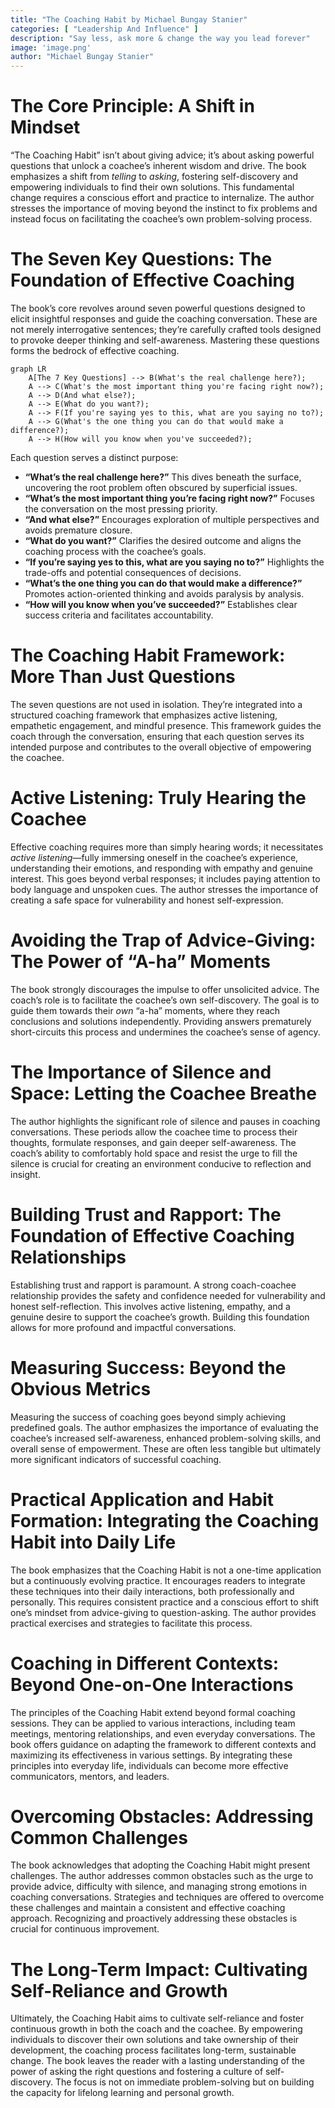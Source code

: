 ```yaml
---
title: "The Coaching Habit by Michael Bungay Stanier"
categories: [ "Leadership And Influence" ]
description: "Say less, ask more & change the way you lead forever"
image: 'image.png'
author: "Michael Bungay Stanier"
---
```

# The Core Principle:  A Shift in Mindset

"The Coaching Habit" isn't about giving advice; it's about asking powerful questions that unlock a coachee's inherent wisdom and drive.  The book emphasizes a shift from *telling* to *asking*, fostering self-discovery and empowering individuals to find their own solutions. This fundamental change requires a conscious effort and practice to internalize.  The author stresses the importance of moving beyond the instinct to fix problems and instead focus on facilitating the coachee's own problem-solving process.

# The Seven Key Questions:  The Foundation of Effective Coaching

The book's core revolves around seven powerful questions designed to elicit insightful responses and guide the coaching conversation.  These are not merely interrogative sentences; they're carefully crafted tools designed to provoke deeper thinking and self-awareness.  Mastering these questions forms the bedrock of effective coaching.

```mermaid
graph LR
    A[The 7 Key Questions] --> B(What's the real challenge here?);
    A --> C(What's the most important thing you're facing right now?);
    A --> D(And what else?);
    A --> E(What do you want?);
    A --> F(If you're saying yes to this, what are you saying no to?);
    A --> G(What's the one thing you can do that would make a difference?);
    A --> H(How will you know when you've succeeded?);

```

Each question serves a distinct purpose:

* **"What's the real challenge here?"**  This dives beneath the surface, uncovering the root problem often obscured by superficial issues.
* **"What's the most important thing you're facing right now?"** Focuses the conversation on the most pressing priority.
* **"And what else?"** Encourages exploration of multiple perspectives and avoids premature closure.
* **"What do you want?"** Clarifies the desired outcome and aligns the coaching process with the coachee's goals.
* **"If you're saying yes to this, what are you saying no to?"**  Highlights the trade-offs and potential consequences of decisions.
* **"What's the one thing you can do that would make a difference?"**  Promotes action-oriented thinking and avoids paralysis by analysis.
* **"How will you know when you've succeeded?"**  Establishes clear success criteria and facilitates accountability.

# The Coaching Habit Framework:  More Than Just Questions

The seven questions are not used in isolation.  They're integrated into a structured coaching framework that emphasizes active listening, empathetic engagement, and mindful presence. This framework guides the coach through the conversation, ensuring that each question serves its intended purpose and contributes to the overall objective of empowering the coachee.

# Active Listening:  Truly Hearing the Coachee

Effective coaching requires more than simply hearing words; it necessitates *active listening*—fully immersing oneself in the coachee's experience, understanding their emotions, and responding with empathy and genuine interest.  This goes beyond verbal responses; it includes paying attention to body language and unspoken cues. The author stresses the importance of creating a safe space for vulnerability and honest self-expression.

# Avoiding the Trap of Advice-Giving:  The Power of "A-ha" Moments

The book strongly discourages the impulse to offer unsolicited advice. The coach's role is to facilitate the coachee's own self-discovery.  The goal is to guide them towards their *own* "a-ha" moments, where they reach conclusions and solutions independently.  Providing answers prematurely short-circuits this process and undermines the coachee's sense of agency.

# The Importance of Silence and Space:  Letting the Coachee Breathe

The author highlights the significant role of silence and pauses in coaching conversations.  These periods allow the coachee time to process their thoughts, formulate responses, and gain deeper self-awareness.  The coach's ability to comfortably hold space and resist the urge to fill the silence is crucial for creating an environment conducive to reflection and insight.


# Building Trust and Rapport:  The Foundation of Effective Coaching Relationships

Establishing trust and rapport is paramount. A strong coach-coachee relationship provides the safety and confidence needed for vulnerability and honest self-reflection.  This involves active listening, empathy, and a genuine desire to support the coachee's growth.  Building this foundation allows for more profound and impactful conversations.

# Measuring Success:  Beyond the Obvious Metrics

Measuring the success of coaching goes beyond simply achieving predefined goals.  The author emphasizes the importance of evaluating the coachee's increased self-awareness, enhanced problem-solving skills, and overall sense of empowerment.  These are often less tangible but ultimately more significant indicators of successful coaching.


# Practical Application and Habit Formation:  Integrating the Coaching Habit into Daily Life

The book emphasizes that the Coaching Habit is not a one-time application but a continuously evolving practice.  It encourages readers to integrate these techniques into their daily interactions, both professionally and personally.  This requires consistent practice and a conscious effort to shift one's mindset from advice-giving to question-asking.  The author provides practical exercises and strategies to facilitate this process.

#  Coaching in Different Contexts: Beyond One-on-One Interactions

The principles of the Coaching Habit extend beyond formal coaching sessions.  They can be applied to various interactions, including team meetings, mentoring relationships, and even everyday conversations.  The book offers guidance on adapting the framework to different contexts and maximizing its effectiveness in various settings.  By integrating these principles into everyday life, individuals can become more effective communicators, mentors, and leaders.

#  Overcoming Obstacles: Addressing Common Challenges

The book acknowledges that adopting the Coaching Habit might present challenges.  The author addresses common obstacles such as the urge to provide advice, difficulty with silence, and managing strong emotions in coaching conversations.  Strategies and techniques are offered to overcome these challenges and maintain a consistent and effective coaching approach.  Recognizing and proactively addressing these obstacles is crucial for continuous improvement.

# The Long-Term Impact: Cultivating Self-Reliance and Growth

Ultimately, the Coaching Habit aims to cultivate self-reliance and foster continuous growth in both the coach and the coachee.  By empowering individuals to discover their own solutions and take ownership of their development, the coaching process facilitates long-term, sustainable change.  The book leaves the reader with a lasting understanding of the power of asking the right questions and fostering a culture of self-discovery.  The focus is not on immediate problem-solving but on building the capacity for lifelong learning and personal growth.

